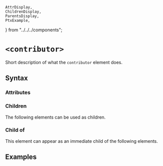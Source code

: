     AttrDisplay,
    ChildrenDisplay,
    ParentsDisplay,
    PtxExample,
} from "../../../components";

# `<contributor>`

Short description of what the `contributor` element does.

## Syntax

### Attributes

<AttrDisplay name="contributor" />

### Children

The following elements can be used as children.

<ChildrenDisplay name="contributor" />

### Child of

This element can appear as an immediate child of the following elements.

<ParentsDisplay name="contributor" />

## Examples

    